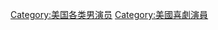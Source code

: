{{large category TOC 2|date=March 2013}}

[[Category:美国各类男演员|Category:美国各类男演员]]
[[Category:美國喜劇演員|Category:美國喜劇演員]]